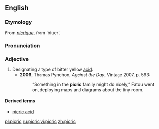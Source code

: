 ==English==
===Etymology===
From {{F.}} ''[[picrique]]'', from {{AGr.}} '''{{polytonic|[[πικρός]]}}''' ‘bitter’.

===Pronunciation===
{{IPA|/ˈpɪkɹɪk/}}

===Adjective===
{{en-adj}}

# Designating a type of bitter yellow [[acid]].
#*'''2006''', Thomas Pynchon, ''Against the Day'', Vintage 2007, p. 593:
#*:“Something in the '''picric''' family might do nicely,” Fatou went on, deploying maps and diagrams about the tiny room.

====Derived terms====
*[[picric acid]]

[[pl:picric]]
[[ru:picric]]
[[vi:picric]]
[[zh:picric]]
